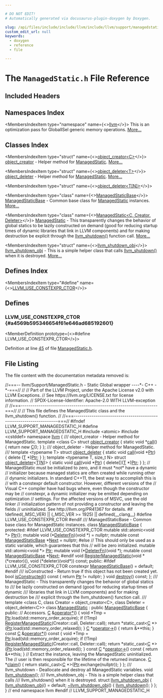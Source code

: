 ```yaml
---

# DO NOT EDIT!
# Automatically generated via docusaurus-plugin-doxygen by Doxygen.

slug: /api/files/include/include/llvm/include/llvm/support/managedstatic-h
custom_edit_url: null
keywords:
  - doxygen
  - reference
  - file

---
```





# The `ManagedStatic.h` File Reference

<DoxygenPage pluginConfig={pluginConfig}>



## Included Headers

<IncludesList>
<IncludesListItem
  filePath="atomic"
  permalink=""
  isLocal="false" />
<IncludesListItem
  filePath="cstddef"
  permalink=""
  isLocal="false" />
</IncludesList>

## Namespaces Index

<MembersIndex>

<MembersIndexItem
  type="namespace"
  name={<><a href="/docs/api/namespaces/llvm">llvm</a></>}>
This is an optimization pass for GlobalISel generic memory operations. <a href="/docs/api/namespaces/llvm/#details">More...</a>
</MembersIndexItem>

</MembersIndex>

## Classes Index

<MembersIndex>

<MembersIndexItem
  type="struct"
  name={<><a href="/docs/api/structs/llvm/object-creator">object_creator&lt;C&gt;</a></>}>
<a href="/docs/api/structs/llvm/object-creator">object&#95;creator</a> - Helper method for <a href="/docs/api/classes/llvm/managedstatic">ManagedStatic</a>. <a href="/docs/api/structs/llvm/object-creator/#details">More...</a>
</MembersIndexItem>

<MembersIndexItem
  type="struct"
  name={<><a href="/docs/api/structs/llvm/object-deleter">object_deleter&lt;T&gt;</a></>}>
<a href="/docs/api/structs/llvm/object-deleter">object&#95;deleter</a> - Helper method for <a href="/docs/api/classes/llvm/managedstatic">ManagedStatic</a>. <a href="/docs/api/structs/llvm/object-deleter/#details">More...</a>
</MembersIndexItem>

<MembersIndexItem
  type="struct"
  name={<><a href="/docs/api/structs/llvm/object-deleter-d1db5e2869ffd4ae3eba61b54c182667">object_deleter&lt;T[N]&gt;</a></>}>
</MembersIndexItem>

<MembersIndexItem
  type="class"
  name={<><a href="/docs/api/classes/llvm/managedstaticbase">ManagedStaticBase</a></>}>
<a href="/docs/api/classes/llvm/managedstaticbase">ManagedStaticBase</a> - Common base class for <a href="/docs/api/classes/llvm/managedstatic">ManagedStatic</a> instances. <a href="/docs/api/classes/llvm/managedstaticbase/#details">More...</a>
</MembersIndexItem>

<MembersIndexItem
  type="class"
  name={<><a href="/docs/api/classes/llvm/managedstatic">ManagedStatic&lt;C, Creator, Deleter&gt;</a></>}>
<a href="/docs/api/classes/llvm/managedstatic">ManagedStatic</a> - This transparently changes the behavior of global statics to be lazily constructed on demand (good for reducing startup times of dynamic libraries that link in LLVM components) and for making destruction be explicit through the <a href="/docs/api/namespaces/llvm/#ac27f7fe6f1543ef516aa0998bad20335">llvm&#95;shutdown()</a> function call. <a href="/docs/api/classes/llvm/managedstatic/#details">More...</a>
</MembersIndexItem>

<MembersIndexItem
  type="struct"
  name={<><a href="/docs/api/structs/llvm/llvm-shutdown-obj">llvm_shutdown_obj</a></>}>
<a href="/docs/api/structs/llvm/llvm-shutdown-obj">llvm&#95;shutdown&#95;obj</a> - This is a simple helper class that calls <a href="/docs/api/namespaces/llvm/#ac27f7fe6f1543ef516aa0998bad20335">llvm&#95;shutdown()</a> when it is destroyed. <a href="/docs/api/structs/llvm/llvm-shutdown-obj/#details">More...</a>
</MembersIndexItem>

</MembersIndex>

## Defines Index

<MembersIndex>

<MembersIndexItem
  type="#define"
  name={<><a href="#a4569b595346654f61e646ad685192601">LLVM&#95;USE&#95;CONSTEXPR&#95;CTOR</a></>}>
</MembersIndexItem>

</MembersIndex>


<SectionDefinition>

## Defines

### LLVM&#95;USE&#95;CONSTEXPR&#95;CTOR {#a4569b595346654f61e646ad685192601}

<MemberDefinition
  prototype={<>#define LLVM&#95;USE&#95;CONSTEXPR&#95;CTOR</>}>

Definition at line <a href="#l00045">45</a> of file <a href="/docs/api/files/include/include/llvm/include/llvm/support/managedstatic-h">ManagedStatic.h</a>.
</MemberDefinition>

</SectionDefinition>

## File Listing

The file content with the documentation metadata removed is:

<ProgramListing>

<Link id="l00001" /><CodeLine lineNumber="1"><Highlight kind="comment">//===-- llvm/Support/ManagedStatic.h - Static Global wrapper ----&#42;- C++ -&#42;-===//</Highlight><Highlight kind="normal"></Highlight></CodeLine>
<Link id="l00002" /><CodeLine lineNumber="2"><Highlight kind="normal"></Highlight><Highlight kind="comment">//</Highlight><Highlight kind="normal"></Highlight></CodeLine>
<Link id="l00003" /><CodeLine lineNumber="3"><Highlight kind="normal"></Highlight><Highlight kind="comment">// Part of the LLVM Project, under the Apache License v2.0 with LLVM Exceptions.</Highlight><Highlight kind="normal"></Highlight></CodeLine>
<Link id="l00004" /><CodeLine lineNumber="4"><Highlight kind="normal"></Highlight><Highlight kind="comment">// See https://llvm.org/LICENSE.txt for license information.</Highlight><Highlight kind="normal"></Highlight></CodeLine>
<Link id="l00005" /><CodeLine lineNumber="5"><Highlight kind="normal"></Highlight><Highlight kind="comment">// SPDX-License-Identifier: Apache-2.0 WITH LLVM-exception</Highlight><Highlight kind="normal"></Highlight></CodeLine>
<Link id="l00006" /><CodeLine lineNumber="6"><Highlight kind="normal"></Highlight><Highlight kind="comment">//</Highlight><Highlight kind="normal"></Highlight></CodeLine>
<Link id="l00007" /><CodeLine lineNumber="7"><Highlight kind="normal"></Highlight><Highlight kind="comment">//===----------------------------------------------------------------------===//</Highlight><Highlight kind="normal"></Highlight></CodeLine>
<Link id="l00008" /><CodeLine lineNumber="8"><Highlight kind="normal"></Highlight><Highlight kind="comment">//</Highlight><Highlight kind="normal"></Highlight></CodeLine>
<Link id="l00009" /><CodeLine lineNumber="9"><Highlight kind="normal"></Highlight><Highlight kind="comment">// This file defines the ManagedStatic class and the llvm&#95;shutdown() function.</Highlight><Highlight kind="normal"></Highlight></CodeLine>
<Link id="l00010" /><CodeLine lineNumber="10"><Highlight kind="normal"></Highlight><Highlight kind="comment">//</Highlight><Highlight kind="normal"></Highlight></CodeLine>
<Link id="l00011" /><CodeLine lineNumber="11"><Highlight kind="normal"></Highlight><Highlight kind="comment">//===----------------------------------------------------------------------===//</Highlight><Highlight kind="normal"></Highlight></CodeLine>
<Link id="l00012" /><CodeLine lineNumber="12"><Highlight kind="normal"></Highlight></CodeLine>
<Link id="l00013" /><CodeLine lineNumber="13"><Highlight kind="normal"></Highlight><Highlight kind="preprocessor">#ifndef LLVM&#95;SUPPORT&#95;MANAGEDSTATIC&#95;H</Highlight><Highlight kind="normal"></Highlight></CodeLine>
<Link id="l00014" /><CodeLine lineNumber="14"><Highlight kind="normal"></Highlight><Highlight kind="preprocessor">#define LLVM&#95;SUPPORT&#95;MANAGEDSTATIC&#95;H</Highlight><Highlight kind="normal"></Highlight></CodeLine>
<Link id="l00015" /><CodeLine lineNumber="15"><Highlight kind="normal"></Highlight></CodeLine>
<Link id="l00016" /><CodeLine lineNumber="16"><Highlight kind="normal"></Highlight><Highlight kind="preprocessor">#include &lt;atomic&gt;</Highlight><Highlight kind="normal"></Highlight></CodeLine>
<Link id="l00017" /><CodeLine lineNumber="17"><Highlight kind="normal"></Highlight><Highlight kind="preprocessor">#include &lt;cstddef&gt;</Highlight><Highlight kind="normal"></Highlight></CodeLine>
<Link id="l00018" /><CodeLine lineNumber="18"><Highlight kind="normal"></Highlight></CodeLine>
<Link id="l00019" /><CodeLine lineNumber="19"><Highlight kind="normal"></Highlight><Highlight kind="keyword">namespace </Highlight><Highlight kind="normal"><a href="/docs/api/namespaces/llvm">llvm</a> &#123;</Highlight></CodeLine>
<Link id="l00020" /><CodeLine lineNumber="20"><Highlight kind="normal"></Highlight><Highlight kind="comment"></Highlight></CodeLine>
<Link id="l00021" /><CodeLine lineNumber="21"><Highlight kind="comment">/// object&#95;creator - Helper method for ManagedStatic.</Highlight><Highlight kind="normal"></Highlight></CodeLine>
<Link id="l00022" /><CodeLine lineNumber="22" lineLink="/docs/api/structs/llvm/object-creator"><Highlight kind="normal"></Highlight><Highlight kind="keyword">template</Highlight><Highlight kind="normal"> &lt;</Highlight><Highlight kind="keyword">class</Highlight><Highlight kind="normal"> C&gt; </Highlight><Highlight kind="keyword">struct </Highlight><Highlight kind="normal"><a href="/docs/api/structs/llvm/object-creator">object&#95;creator</a> &#123;</Highlight></CodeLine>
<Link id="l00023" /><CodeLine lineNumber="23" lineLink="/docs/api/structs/llvm/object-creator/#ae1dbab24fb3abd06f0e7dbf34f696cd8"><Highlight kind="normal">  </Highlight><Highlight kind="keyword">static</Highlight><Highlight kind="normal"> </Highlight><Highlight kind="keywordtype">void</Highlight><Highlight kind="normal"> &#42;<a href="/docs/api/structs/llvm/object-creator/#ae1dbab24fb3abd06f0e7dbf34f696cd8">call</a>() &#123; </Highlight><Highlight kind="keywordflow">return</Highlight><Highlight kind="normal"> </Highlight><Highlight kind="keyword">new</Highlight><Highlight kind="normal"> <a href="/docs/api/namespaces/llvm/callingconv/#ac6aa1387c4375260e2468eb5a77fdb4cafd841a49aec1539bc88abc8ff9e170fb">C</a>(); &#125;</Highlight></CodeLine>
<Link id="l00024" /><CodeLine lineNumber="24"><Highlight kind="normal">&#125;;</Highlight></CodeLine>
<Link id="l00025" /><CodeLine lineNumber="25"><Highlight kind="normal"></Highlight><Highlight kind="comment"></Highlight></CodeLine>
<Link id="l00026" /><CodeLine lineNumber="26"><Highlight kind="comment">/// object&#95;deleter - Helper method for ManagedStatic.</Highlight></CodeLine>
<Link id="l00027" /><CodeLine lineNumber="27"><Highlight kind="comment">///</Highlight><Highlight kind="normal"></Highlight></CodeLine>
<Link id="l00028" /><CodeLine lineNumber="28" lineLink="/docs/api/structs/llvm/object-deleter"><Highlight kind="normal"></Highlight><Highlight kind="keyword">template</Highlight><Highlight kind="normal"> &lt;</Highlight><Highlight kind="keyword">typename</Highlight><Highlight kind="normal"> T&gt; </Highlight><Highlight kind="keyword">struct </Highlight><Highlight kind="normal"><a href="/docs/api/structs/llvm/object-deleter">object&#95;deleter</a> &#123;</Highlight></CodeLine>
<Link id="l00029" /><CodeLine lineNumber="29" lineLink="/docs/api/structs/llvm/object-deleter/#a9fa985c43caa3985bff5096731430d09"><Highlight kind="normal">  </Highlight><Highlight kind="keyword">static</Highlight><Highlight kind="normal"> </Highlight><Highlight kind="keywordtype">void</Highlight><Highlight kind="normal"> <a href="/docs/api/structs/llvm/object-deleter/#a9fa985c43caa3985bff5096731430d09">call</a>(</Highlight><Highlight kind="keywordtype">void</Highlight><Highlight kind="normal"> &#42;<a href="/docs/api/files/lib/lib/analysis/targetlibraryinfo-cpp/#aca185e6d0e9f423dbb24440206454872a11dbf501abf829b3ab7049c2d3a8a053">Ptr</a>) &#123; </Highlight><Highlight kind="keyword">delete</Highlight><Highlight kind="normal"> (<a href="/docs/api/files/lib/lib/target/lib/target/mips/mips16isellowering-cpp/#a0acb682b8260ab1c60b918599864e2e5">T</a> &#42;)<a href="/docs/api/files/lib/lib/analysis/targetlibraryinfo-cpp/#aca185e6d0e9f423dbb24440206454872a11dbf501abf829b3ab7049c2d3a8a053">Ptr</a>; &#125;</Highlight></CodeLine>
<Link id="l00030" /><CodeLine lineNumber="30"><Highlight kind="normal">&#125;;</Highlight></CodeLine>
<Link id="l00031" /><CodeLine lineNumber="31" lineLink="/docs/api/structs/llvm/object-deleter-d1db5e2869ffd4ae3eba61b54c182667"><Highlight kind="normal"></Highlight><Highlight kind="keyword">template</Highlight><Highlight kind="normal"> &lt;</Highlight><Highlight kind="keyword">typename</Highlight><Highlight kind="normal"> T, </Highlight><Highlight kind="keywordtype">size&#95;t</Highlight><Highlight kind="normal"> N&gt; </Highlight><Highlight kind="keyword">struct </Highlight><Highlight kind="normal"><a href="/docs/api/structs/llvm/object-deleter">object&#95;deleter</a>&lt;<a href="/docs/api/files/lib/lib/target/lib/target/mips/mips16isellowering-cpp/#a0acb682b8260ab1c60b918599864e2e5">T</a>&#91;<a href="/docs/api/files/lib/lib/support/regcomp-c/#a0240ac851181b84ac374872dc5434ee4">N</a>&#93;&gt; &#123;</Highlight></CodeLine>
<Link id="l00032" /><CodeLine lineNumber="32" lineLink="/docs/api/structs/llvm/object-deleter-d1db5e2869ffd4ae3eba61b54c182667/#a24a48179fa3cc74e6cefafc398b71901"><Highlight kind="normal">  </Highlight><Highlight kind="keyword">static</Highlight><Highlight kind="normal"> </Highlight><Highlight kind="keywordtype">void</Highlight><Highlight kind="normal"> <a href="/docs/api/structs/llvm/object-deleter-d1db5e2869ffd4ae3eba61b54c182667/#a24a48179fa3cc74e6cefafc398b71901">call</a>(</Highlight><Highlight kind="keywordtype">void</Highlight><Highlight kind="normal"> &#42;<a href="/docs/api/files/lib/lib/analysis/targetlibraryinfo-cpp/#aca185e6d0e9f423dbb24440206454872a11dbf501abf829b3ab7049c2d3a8a053">Ptr</a>) &#123; </Highlight><Highlight kind="keyword">delete</Highlight><Highlight kind="normal">&#91;&#93;(<a href="/docs/api/files/lib/lib/target/lib/target/mips/mips16isellowering-cpp/#a0acb682b8260ab1c60b918599864e2e5">T</a> &#42;)<a href="/docs/api/files/lib/lib/analysis/targetlibraryinfo-cpp/#aca185e6d0e9f423dbb24440206454872a11dbf501abf829b3ab7049c2d3a8a053">Ptr</a>; &#125;</Highlight></CodeLine>
<Link id="l00033" /><CodeLine lineNumber="33"><Highlight kind="normal">&#125;;</Highlight></CodeLine>
<Link id="l00034" /><CodeLine lineNumber="34"><Highlight kind="normal"></Highlight></CodeLine>
<Link id="l00035" /><CodeLine lineNumber="35"><Highlight kind="normal"></Highlight><Highlight kind="comment">// ManagedStatic must be initialized to zero, and it must &#42;not&#42; have a dynamic</Highlight><Highlight kind="normal"></Highlight></CodeLine>
<Link id="l00036" /><CodeLine lineNumber="36"><Highlight kind="normal"></Highlight><Highlight kind="comment">// initializer because managed statics are often created while running other</Highlight><Highlight kind="normal"></Highlight></CodeLine>
<Link id="l00037" /><CodeLine lineNumber="37"><Highlight kind="normal"></Highlight><Highlight kind="comment">// dynamic initializers. In standard C++11, the best way to accomplish this is</Highlight><Highlight kind="normal"></Highlight></CodeLine>
<Link id="l00038" /><CodeLine lineNumber="38"><Highlight kind="normal"></Highlight><Highlight kind="comment">// with a constexpr default constructor. However, different versions of the</Highlight><Highlight kind="normal"></Highlight></CodeLine>
<Link id="l00039" /><CodeLine lineNumber="39"><Highlight kind="normal"></Highlight><Highlight kind="comment">// Visual C++ compiler have had bugs where, even though the constructor may be</Highlight><Highlight kind="normal"></Highlight></CodeLine>
<Link id="l00040" /><CodeLine lineNumber="40"><Highlight kind="normal"></Highlight><Highlight kind="comment">// constexpr, a dynamic initializer may be emitted depending on optimization</Highlight><Highlight kind="normal"></Highlight></CodeLine>
<Link id="l00041" /><CodeLine lineNumber="41"><Highlight kind="normal"></Highlight><Highlight kind="comment">// settings. For the affected versions of MSVC, use the old linker</Highlight><Highlight kind="normal"></Highlight></CodeLine>
<Link id="l00042" /><CodeLine lineNumber="42"><Highlight kind="normal"></Highlight><Highlight kind="comment">// initialization pattern of not providing a constructor and leaving the fields</Highlight><Highlight kind="normal"></Highlight></CodeLine>
<Link id="l00043" /><CodeLine lineNumber="43"><Highlight kind="normal"></Highlight><Highlight kind="comment">// uninitialized. See http://llvm.org/PR41367 for details.</Highlight><Highlight kind="normal"></Highlight></CodeLine>
<Link id="l00044" /><CodeLine lineNumber="44"><Highlight kind="normal"></Highlight><Highlight kind="preprocessor">#if !defined(&#95;MSC&#95;VER) || (&#95;MSC&#95;VER &gt;= 1925) || defined(&#95;&#95;clang&#95;&#95;)</Highlight><Highlight kind="normal"></Highlight></CodeLine>
<Link id="l00045" /><CodeLine lineNumber="45" lineLink="#a4569b595346654f61e646ad685192601"><Highlight kind="normal"></Highlight><Highlight kind="preprocessor">#define LLVM&#95;USE&#95;CONSTEXPR&#95;CTOR</Highlight><Highlight kind="normal"></Highlight></CodeLine>
<Link id="l00046" /><CodeLine lineNumber="46"><Highlight kind="normal"></Highlight><Highlight kind="preprocessor">#endif</Highlight><Highlight kind="normal"></Highlight></CodeLine>
<Link id="l00047" /><CodeLine lineNumber="47"><Highlight kind="normal"></Highlight><Highlight kind="comment"></Highlight></CodeLine>
<Link id="l00048" /><CodeLine lineNumber="48"><Highlight kind="comment">/// ManagedStaticBase - Common base class for ManagedStatic instances.</Highlight><Highlight kind="normal"></Highlight></CodeLine>
<Link id="l00049" /><CodeLine lineNumber="49" lineLink="/docs/api/classes/llvm/managedstaticbase"><Highlight kind="normal"></Highlight><Highlight kind="keyword">class </Highlight><Highlight kind="normal"><a href="/docs/api/classes/llvm/managedstaticbase/#a1e8cb3305a149ad3cfe1d526bd7cf5de">ManagedStaticBase</a> &#123;</Highlight></CodeLine>
<Link id="l00050" /><CodeLine lineNumber="50"><Highlight kind="normal"></Highlight><Highlight kind="keyword">protected</Highlight><Highlight kind="normal">:</Highlight></CodeLine>
<Link id="l00051" /><CodeLine lineNumber="51"><Highlight kind="normal"></Highlight><Highlight kind="preprocessor">#ifdef LLVM&#95;USE&#95;CONSTEXPR&#95;CTOR</Highlight><Highlight kind="normal"></Highlight></CodeLine>
<Link id="l00052" /><CodeLine lineNumber="52" lineLink="/docs/api/classes/llvm/managedstaticbase/#a50919239317978cb5ea4ffb91f753918"><Highlight kind="normal">  </Highlight><Highlight kind="keyword">mutable</Highlight><Highlight kind="normal"> std::atomic&lt;void &#42;&gt; <a href="/docs/api/classes/llvm/managedstaticbase/#a50919239317978cb5ea4ffb91f753918">Ptr</a>&#123;&#125;;</Highlight></CodeLine>
<Link id="l00053" /><CodeLine lineNumber="53" lineLink="/docs/api/classes/llvm/managedstaticbase/#a2d05e80d2397311d8d748484768dd537"><Highlight kind="normal">  </Highlight><Highlight kind="keyword">mutable</Highlight><Highlight kind="normal"> void (&#42;<a href="/docs/api/classes/llvm/managedstaticbase/#a2d05e80d2397311d8d748484768dd537">DeleterFn</a>)(</Highlight><Highlight kind="keywordtype">void</Highlight><Highlight kind="normal"> &#42;) = </Highlight><Highlight kind="keyword">nullptr</Highlight><Highlight kind="normal">;</Highlight></CodeLine>
<Link id="l00054" /><CodeLine lineNumber="54" lineLink="/docs/api/classes/llvm/managedstaticbase/#a2e7c1cf0ea51e0bef7f9f6714af3ce51"><Highlight kind="normal">  </Highlight><Highlight kind="keyword">mutable</Highlight><Highlight kind="normal"> </Highlight><Highlight kind="keyword">const</Highlight><Highlight kind="normal"> <a href="/docs/api/classes/llvm/managedstaticbase/#a1e8cb3305a149ad3cfe1d526bd7cf5de">ManagedStaticBase</a> &#42;<a href="/docs/api/classes/llvm/managedstaticbase/#a2e7c1cf0ea51e0bef7f9f6714af3ce51">Next</a> = </Highlight><Highlight kind="keyword">nullptr</Highlight><Highlight kind="normal">;</Highlight></CodeLine>
<Link id="l00055" /><CodeLine lineNumber="55"><Highlight kind="normal"></Highlight><Highlight kind="preprocessor">#else</Highlight><Highlight kind="normal"></Highlight></CodeLine>
<Link id="l00056" /><CodeLine lineNumber="56"><Highlight kind="normal">  </Highlight><Highlight kind="comment">// This should only be used as a static variable, which guarantees that this</Highlight><Highlight kind="normal"></Highlight></CodeLine>
<Link id="l00057" /><CodeLine lineNumber="57"><Highlight kind="normal">  </Highlight><Highlight kind="comment">// will be zero initialized.</Highlight><Highlight kind="normal"></Highlight></CodeLine>
<Link id="l00058" /><CodeLine lineNumber="58"><Highlight kind="normal">  </Highlight><Highlight kind="keyword">mutable</Highlight><Highlight kind="normal"> std::atomic&lt;void &#42;&gt; <a href="/docs/api/classes/llvm/managedstaticbase/#a50919239317978cb5ea4ffb91f753918">Ptr</a>;</Highlight></CodeLine>
<Link id="l00059" /><CodeLine lineNumber="59"><Highlight kind="normal">  </Highlight><Highlight kind="keyword">mutable</Highlight><Highlight kind="normal"> void (&#42;<a href="/docs/api/classes/llvm/managedstaticbase/#a2d05e80d2397311d8d748484768dd537">DeleterFn</a>)(</Highlight><Highlight kind="keywordtype">void</Highlight><Highlight kind="normal"> &#42;);</Highlight></CodeLine>
<Link id="l00060" /><CodeLine lineNumber="60"><Highlight kind="normal">  </Highlight><Highlight kind="keyword">mutable</Highlight><Highlight kind="normal"> </Highlight><Highlight kind="keyword">const</Highlight><Highlight kind="normal"> <a href="/docs/api/classes/llvm/managedstaticbase/#a1e8cb3305a149ad3cfe1d526bd7cf5de">ManagedStaticBase</a> &#42;<a href="/docs/api/classes/llvm/managedstaticbase/#a2e7c1cf0ea51e0bef7f9f6714af3ce51">Next</a>;</Highlight></CodeLine>
<Link id="l00061" /><CodeLine lineNumber="61"><Highlight kind="normal"></Highlight><Highlight kind="preprocessor">#endif</Highlight><Highlight kind="normal"></Highlight></CodeLine>
<Link id="l00062" /><CodeLine lineNumber="62"><Highlight kind="normal"></Highlight></CodeLine>
<Link id="l00063" /><CodeLine lineNumber="63"><Highlight kind="normal">  </Highlight><Highlight kind="keywordtype">void</Highlight><Highlight kind="normal"> <a href="/docs/api/classes/llvm/managedstaticbase/#a0455c2e6ef911ce3116fceb21d68c44c">RegisterManagedStatic</a>(</Highlight><Highlight kind="keywordtype">void</Highlight><Highlight kind="normal"> &#42;(&#42;creator)(), </Highlight><Highlight kind="keywordtype">void</Highlight><Highlight kind="normal"> (&#42;deleter)(</Highlight><Highlight kind="keywordtype">void</Highlight><Highlight kind="normal">&#42;)) </Highlight><Highlight kind="keyword">const</Highlight><Highlight kind="normal">;</Highlight></CodeLine>
<Link id="l00064" /><CodeLine lineNumber="64"><Highlight kind="normal"></Highlight></CodeLine>
<Link id="l00065" /><CodeLine lineNumber="65"><Highlight kind="normal"></Highlight><Highlight kind="keyword">public</Highlight><Highlight kind="normal">:</Highlight></CodeLine>
<Link id="l00066" /><CodeLine lineNumber="66"><Highlight kind="normal"></Highlight><Highlight kind="preprocessor">#ifdef LLVM&#95;USE&#95;CONSTEXPR&#95;CTOR</Highlight><Highlight kind="normal"></Highlight></CodeLine>
<Link id="l00067" /><CodeLine lineNumber="67" lineLink="/docs/api/classes/llvm/managedstaticbase/#a1e8cb3305a149ad3cfe1d526bd7cf5de"><Highlight kind="normal">  </Highlight><Highlight kind="keyword">constexpr</Highlight><Highlight kind="normal"> <a href="/docs/api/classes/llvm/managedstaticbase/#a1e8cb3305a149ad3cfe1d526bd7cf5de">ManagedStaticBase</a>() = </Highlight><Highlight kind="keywordflow">default</Highlight><Highlight kind="normal">;</Highlight></CodeLine>
<Link id="l00068" /><CodeLine lineNumber="68"><Highlight kind="normal"></Highlight><Highlight kind="preprocessor">#endif</Highlight><Highlight kind="normal"></Highlight></CodeLine>
<Link id="l00069" /><CodeLine lineNumber="69"><Highlight kind="normal"></Highlight><Highlight kind="comment"></Highlight></CodeLine>
<Link id="l00070" /><CodeLine lineNumber="70"><Highlight kind="comment">  /// isConstructed - Return true if this object has not been created yet.</Highlight><Highlight kind="normal"></Highlight></CodeLine>
<Link id="l00071" /><CodeLine lineNumber="71" lineLink="/docs/api/classes/llvm/managedstaticbase/#aad5f1491a2600048898c0e4429b834da"><Highlight kind="normal">  </Highlight><Highlight kind="keywordtype">bool</Highlight><Highlight kind="normal"> <a href="/docs/api/classes/llvm/managedstaticbase/#aad5f1491a2600048898c0e4429b834da">isConstructed</a>()</Highlight><Highlight kind="keyword"> const </Highlight><Highlight kind="normal">&#123; </Highlight><Highlight kind="keywordflow">return</Highlight><Highlight kind="normal"> <a href="/docs/api/classes/llvm/managedstaticbase/#a50919239317978cb5ea4ffb91f753918">Ptr</a> != </Highlight><Highlight kind="keyword">nullptr</Highlight><Highlight kind="normal">; &#125;</Highlight></CodeLine>
<Link id="l00072" /><CodeLine lineNumber="72"><Highlight kind="normal"></Highlight></CodeLine>
<Link id="l00073" /><CodeLine lineNumber="73"><Highlight kind="normal">  </Highlight><Highlight kind="keywordtype">void</Highlight><Highlight kind="normal"> <a href="/docs/api/classes/llvm/managedstaticbase/#ac73eaf69bd83e867f9ad27fc7251b79c">destroy</a>() </Highlight><Highlight kind="keyword">const</Highlight><Highlight kind="normal">;</Highlight></CodeLine>
<Link id="l00074" /><CodeLine lineNumber="74"><Highlight kind="normal">&#125;;</Highlight></CodeLine>
<Link id="l00075" /><CodeLine lineNumber="75"><Highlight kind="normal"></Highlight><Highlight kind="comment"></Highlight></CodeLine>
<Link id="l00076" /><CodeLine lineNumber="76"><Highlight kind="comment">/// ManagedStatic - This transparently changes the behavior of global statics to</Highlight></CodeLine>
<Link id="l00077" /><CodeLine lineNumber="77"><Highlight kind="comment">/// be lazily constructed on demand (good for reducing startup times of dynamic</Highlight></CodeLine>
<Link id="l00078" /><CodeLine lineNumber="78"><Highlight kind="comment">/// libraries that link in LLVM components) and for making destruction be</Highlight></CodeLine>
<Link id="l00079" /><CodeLine lineNumber="79"><Highlight kind="comment">/// explicit through the llvm&#95;shutdown() function call.</Highlight></CodeLine>
<Link id="l00080" /><CodeLine lineNumber="80"><Highlight kind="comment">///</Highlight><Highlight kind="normal"></Highlight></CodeLine>
<Link id="l00081" /><CodeLine lineNumber="81"><Highlight kind="normal"></Highlight><Highlight kind="keyword">template</Highlight><Highlight kind="normal"> &lt;</Highlight><Highlight kind="keyword">class</Highlight><Highlight kind="normal"> C, </Highlight><Highlight kind="keyword">class</Highlight><Highlight kind="normal"> Creator = </Highlight><Highlight kind="keywordtype">object</Highlight><Highlight kind="normal">&#95;creator&lt;C&gt;,</Highlight></CodeLine>
<Link id="l00082" /><CodeLine lineNumber="82"><Highlight kind="normal">          </Highlight><Highlight kind="keyword">class</Highlight><Highlight kind="normal"> Deleter = </Highlight><Highlight kind="keywordtype">object</Highlight><Highlight kind="normal">&#95;deleter&lt;C&gt;&gt;</Highlight></CodeLine>
<Link id="l00083" /><CodeLine lineNumber="83" lineLink="/docs/api/classes/llvm/managedstatic"><Highlight kind="normal"></Highlight><Highlight kind="keyword">class </Highlight><Highlight kind="normal"><a href="/docs/api/classes/llvm/managedstatic">ManagedStatic</a> : </Highlight><Highlight kind="keyword">public</Highlight><Highlight kind="normal"> <a href="/docs/api/classes/llvm/managedstaticbase/#a1e8cb3305a149ad3cfe1d526bd7cf5de">ManagedStaticBase</a> &#123;</Highlight></CodeLine>
<Link id="l00084" /><CodeLine lineNumber="84"><Highlight kind="normal"></Highlight><Highlight kind="keyword">public</Highlight><Highlight kind="normal">:</Highlight></CodeLine>
<Link id="l00085" /><CodeLine lineNumber="85"><Highlight kind="normal">  </Highlight><Highlight kind="comment">// Accessors.</Highlight><Highlight kind="normal"></Highlight></CodeLine>
<Link id="l00086" /><CodeLine lineNumber="86" lineLink="/docs/api/classes/llvm/managedstatic/#aa3728b34e39bbece3e51c8e7d01768f1"><Highlight kind="normal">  <a href="/docs/api/namespaces/llvm/callingconv/#ac6aa1387c4375260e2468eb5a77fdb4cafd841a49aec1539bc88abc8ff9e170fb">C</a> &amp;<a href="/docs/api/classes/llvm/managedstatic/#aa3728b34e39bbece3e51c8e7d01768f1">operator&#42;</a>() &#123;</Highlight></CodeLine>
<Link id="l00087" /><CodeLine lineNumber="87"><Highlight kind="normal">    </Highlight><Highlight kind="keywordtype">void</Highlight><Highlight kind="normal"> &#42;Tmp = <a href="/docs/api/classes/llvm/managedstaticbase/#a50919239317978cb5ea4ffb91f753918">Ptr</a>.load(std::memory&#95;order&#95;acquire);</Highlight></CodeLine>
<Link id="l00088" /><CodeLine lineNumber="88"><Highlight kind="normal">    </Highlight><Highlight kind="keywordflow">if</Highlight><Highlight kind="normal"> (!Tmp)</Highlight></CodeLine>
<Link id="l00089" /><CodeLine lineNumber="89"><Highlight kind="normal">      <a href="/docs/api/classes/llvm/managedstaticbase/#a0455c2e6ef911ce3116fceb21d68c44c">RegisterManagedStatic</a>(Creator::call, Deleter::call);</Highlight></CodeLine>
<Link id="l00090" /><CodeLine lineNumber="90"><Highlight kind="normal"></Highlight></CodeLine>
<Link id="l00091" /><CodeLine lineNumber="91"><Highlight kind="normal">    </Highlight><Highlight kind="keywordflow">return</Highlight><Highlight kind="normal"> &#42;</Highlight><Highlight kind="keyword">static&#95;cast&lt;</Highlight><Highlight kind="normal"><a href="/docs/api/namespaces/llvm/callingconv/#ac6aa1387c4375260e2468eb5a77fdb4cafd841a49aec1539bc88abc8ff9e170fb">C</a> &#42;</Highlight><Highlight kind="keyword">&gt;</Highlight><Highlight kind="normal">(<a href="/docs/api/classes/llvm/managedstaticbase/#a50919239317978cb5ea4ffb91f753918">Ptr</a>.load(std::memory&#95;order&#95;relaxed));</Highlight></CodeLine>
<Link id="l00092" /><CodeLine lineNumber="92"><Highlight kind="normal">  &#125;</Highlight></CodeLine>
<Link id="l00093" /><CodeLine lineNumber="93"><Highlight kind="normal"></Highlight></CodeLine>
<Link id="l00094" /><CodeLine lineNumber="94" lineLink="/docs/api/classes/llvm/managedstatic/#a7b03b3684d5e718a4bcd69b9acda4f7d"><Highlight kind="normal">  <a href="/docs/api/namespaces/llvm/callingconv/#ac6aa1387c4375260e2468eb5a77fdb4cafd841a49aec1539bc88abc8ff9e170fb">C</a> &#42;<a href="/docs/api/classes/llvm/managedstatic/#a7b03b3684d5e718a4bcd69b9acda4f7d">operator-&gt;</a>() &#123; </Highlight><Highlight kind="keywordflow">return</Highlight><Highlight kind="normal"> &amp;&#42;&#42;</Highlight><Highlight kind="keyword">this</Highlight><Highlight kind="normal">; &#125;</Highlight></CodeLine>
<Link id="l00095" /><CodeLine lineNumber="95"><Highlight kind="normal"></Highlight></CodeLine>
<Link id="l00096" /><CodeLine lineNumber="96" lineLink="/docs/api/classes/llvm/managedstatic/#a2e5d0ddf6ef6f87222216489d4ee4fe2"><Highlight kind="normal">  </Highlight><Highlight kind="keyword">const</Highlight><Highlight kind="normal"> <a href="/docs/api/namespaces/llvm/callingconv/#ac6aa1387c4375260e2468eb5a77fdb4cafd841a49aec1539bc88abc8ff9e170fb">C</a> &amp;<a href="/docs/api/classes/llvm/managedstatic/#a2e5d0ddf6ef6f87222216489d4ee4fe2">operator&#42;</a>()</Highlight><Highlight kind="keyword"> const </Highlight><Highlight kind="normal">&#123;</Highlight></CodeLine>
<Link id="l00097" /><CodeLine lineNumber="97"><Highlight kind="normal">    </Highlight><Highlight kind="keywordtype">void</Highlight><Highlight kind="normal"> &#42;Tmp = <a href="/docs/api/classes/llvm/managedstaticbase/#a50919239317978cb5ea4ffb91f753918">Ptr</a>.load(std::memory&#95;order&#95;acquire);</Highlight></CodeLine>
<Link id="l00098" /><CodeLine lineNumber="98"><Highlight kind="normal">    </Highlight><Highlight kind="keywordflow">if</Highlight><Highlight kind="normal"> (!Tmp)</Highlight></CodeLine>
<Link id="l00099" /><CodeLine lineNumber="99"><Highlight kind="normal">      <a href="/docs/api/classes/llvm/managedstaticbase/#a0455c2e6ef911ce3116fceb21d68c44c">RegisterManagedStatic</a>(Creator::call, Deleter::call);</Highlight></CodeLine>
<Link id="l00100" /><CodeLine lineNumber="100"><Highlight kind="normal"></Highlight></CodeLine>
<Link id="l00101" /><CodeLine lineNumber="101"><Highlight kind="normal">    </Highlight><Highlight kind="keywordflow">return</Highlight><Highlight kind="normal"> &#42;</Highlight><Highlight kind="keyword">static&#95;cast&lt;</Highlight><Highlight kind="normal"><a href="/docs/api/namespaces/llvm/callingconv/#ac6aa1387c4375260e2468eb5a77fdb4cafd841a49aec1539bc88abc8ff9e170fb">C</a> &#42;</Highlight><Highlight kind="keyword">&gt;</Highlight><Highlight kind="normal">(<a href="/docs/api/classes/llvm/managedstaticbase/#a50919239317978cb5ea4ffb91f753918">Ptr</a>.load(std::memory&#95;order&#95;relaxed));</Highlight></CodeLine>
<Link id="l00102" /><CodeLine lineNumber="102"><Highlight kind="normal">  &#125;</Highlight></CodeLine>
<Link id="l00103" /><CodeLine lineNumber="103"><Highlight kind="normal"></Highlight></CodeLine>
<Link id="l00104" /><CodeLine lineNumber="104" lineLink="/docs/api/classes/llvm/managedstatic/#a133b1d7f3c763e418da1f47ee34ef786"><Highlight kind="normal">  </Highlight><Highlight kind="keyword">const</Highlight><Highlight kind="normal"> <a href="/docs/api/namespaces/llvm/callingconv/#ac6aa1387c4375260e2468eb5a77fdb4cafd841a49aec1539bc88abc8ff9e170fb">C</a> &#42;<a href="/docs/api/classes/llvm/managedstatic/#a133b1d7f3c763e418da1f47ee34ef786">operator-&gt;</a>()</Highlight><Highlight kind="keyword"> const </Highlight><Highlight kind="normal">&#123; </Highlight><Highlight kind="keywordflow">return</Highlight><Highlight kind="normal"> &amp;&#42;&#42;</Highlight><Highlight kind="keyword">this</Highlight><Highlight kind="normal">; &#125;</Highlight></CodeLine>
<Link id="l00105" /><CodeLine lineNumber="105"><Highlight kind="normal"></Highlight></CodeLine>
<Link id="l00106" /><CodeLine lineNumber="106"><Highlight kind="normal">  </Highlight><Highlight kind="comment">// Extract the instance, leaving the ManagedStatic uninitialized. The</Highlight><Highlight kind="normal"></Highlight></CodeLine>
<Link id="l00107" /><CodeLine lineNumber="107"><Highlight kind="normal">  </Highlight><Highlight kind="comment">// user is then responsible for the lifetime of the returned instance.</Highlight><Highlight kind="normal"></Highlight></CodeLine>
<Link id="l00108" /><CodeLine lineNumber="108" lineLink="/docs/api/classes/llvm/managedstatic/#a66f4be65b6c0b6d048bb3126d2c46304"><Highlight kind="normal">  <a href="/docs/api/namespaces/llvm/callingconv/#ac6aa1387c4375260e2468eb5a77fdb4cafd841a49aec1539bc88abc8ff9e170fb">C</a> &#42;<a href="/docs/api/classes/llvm/managedstatic/#a66f4be65b6c0b6d048bb3126d2c46304">claim</a>() &#123;</Highlight></CodeLine>
<Link id="l00109" /><CodeLine lineNumber="109"><Highlight kind="normal">    </Highlight><Highlight kind="keywordflow">return</Highlight><Highlight kind="normal"> </Highlight><Highlight kind="keyword">static&#95;cast&lt;</Highlight><Highlight kind="normal"><a href="/docs/api/namespaces/llvm/callingconv/#ac6aa1387c4375260e2468eb5a77fdb4cafd841a49aec1539bc88abc8ff9e170fb">C</a> &#42;</Highlight><Highlight kind="keyword">&gt;</Highlight><Highlight kind="normal">(<a href="/docs/api/classes/llvm/managedstaticbase/#a50919239317978cb5ea4ffb91f753918">Ptr</a>.exchange(</Highlight><Highlight kind="keyword">nullptr</Highlight><Highlight kind="normal">));</Highlight></CodeLine>
<Link id="l00110" /><CodeLine lineNumber="110"><Highlight kind="normal">  &#125;</Highlight></CodeLine>
<Link id="l00111" /><CodeLine lineNumber="111"><Highlight kind="normal">&#125;;</Highlight></CodeLine>
<Link id="l00112" /><CodeLine lineNumber="112"><Highlight kind="normal"></Highlight><Highlight kind="comment"></Highlight></CodeLine>
<Link id="l00113" /><CodeLine lineNumber="113"><Highlight kind="comment">/// llvm&#95;shutdown - Deallocate and destroy all ManagedStatic variables.</Highlight><Highlight kind="normal"></Highlight></CodeLine>
<Link id="l00114" /><CodeLine lineNumber="114"><Highlight kind="normal"></Highlight><Highlight kind="keywordtype">void</Highlight><Highlight kind="normal"> <a href="/docs/api/namespaces/llvm/#ac27f7fe6f1543ef516aa0998bad20335">llvm&#95;shutdown</a>();</Highlight></CodeLine>
<Link id="l00115" /><CodeLine lineNumber="115"><Highlight kind="normal"></Highlight><Highlight kind="comment"></Highlight></CodeLine>
<Link id="l00116" /><CodeLine lineNumber="116"><Highlight kind="comment">/// llvm&#95;shutdown&#95;obj - This is a simple helper class that calls</Highlight></CodeLine>
<Link id="l00117" /><CodeLine lineNumber="117"><Highlight kind="comment">/// llvm&#95;shutdown() when it is destroyed.</Highlight><Highlight kind="normal"></Highlight></CodeLine>
<Link id="l00118" /><CodeLine lineNumber="118" lineLink="/docs/api/structs/llvm/llvm-shutdown-obj"><Highlight kind="normal"></Highlight><Highlight kind="keyword">struct </Highlight><Highlight kind="normal"><a href="/docs/api/structs/llvm/llvm-shutdown-obj/#aef9457b6bc5008b6170b9c261a3eb71d">llvm&#95;shutdown&#95;obj</a> &#123;</Highlight></CodeLine>
<Link id="l00119" /><CodeLine lineNumber="119" lineLink="/docs/api/structs/llvm/llvm-shutdown-obj/#aef9457b6bc5008b6170b9c261a3eb71d"><Highlight kind="normal">  <a href="/docs/api/structs/llvm/llvm-shutdown-obj/#aef9457b6bc5008b6170b9c261a3eb71d">llvm&#95;shutdown&#95;obj</a>() = </Highlight><Highlight kind="keywordflow">default</Highlight><Highlight kind="normal">;</Highlight></CodeLine>
<Link id="l00120" /><CodeLine lineNumber="120" lineLink="/docs/api/structs/llvm/llvm-shutdown-obj/#a1a7cadfa3ce533d636f731cb4379f3cb"><Highlight kind="normal">  <a href="/docs/api/structs/llvm/llvm-shutdown-obj/#a1a7cadfa3ce533d636f731cb4379f3cb">~llvm&#95;shutdown&#95;obj</a>() &#123; <a href="/docs/api/namespaces/llvm/#ac27f7fe6f1543ef516aa0998bad20335">llvm&#95;shutdown</a>(); &#125;</Highlight></CodeLine>
<Link id="l00121" /><CodeLine lineNumber="121"><Highlight kind="normal">&#125;;</Highlight></CodeLine>
<Link id="l00122" /><CodeLine lineNumber="122"><Highlight kind="normal"></Highlight></CodeLine>
<Link id="l00123" /><CodeLine lineNumber="123"><Highlight kind="normal">&#125; </Highlight><Highlight kind="comment">// end namespace llvm</Highlight><Highlight kind="normal"></Highlight></CodeLine>
<Link id="l00124" /><CodeLine lineNumber="124"><Highlight kind="normal"></Highlight></CodeLine>
<Link id="l00125" /><CodeLine lineNumber="125"><Highlight kind="normal"></Highlight><Highlight kind="preprocessor">#endif </Highlight><Highlight kind="comment">// LLVM&#95;SUPPORT&#95;MANAGEDSTATIC&#95;H</Highlight><Highlight kind="normal"></Highlight></CodeLine>

</ProgramListing>

</DoxygenPage>
